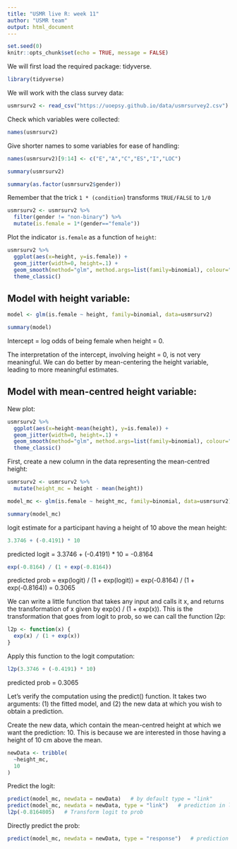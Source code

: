 ```yaml
---
title: "USMR live R: week 11"
author: "USMR team"
output: html_document
---
```


```r
set.seed(0)
knitr::opts_chunk$set(echo = TRUE, message = FALSE)
```


We will first load the required package: tidyverse.

```r
library(tidyverse)
```

We will work with the class survey data:

```r
usmrsurv2 <- read_csv("https://uoepsy.github.io/data/usmrsurvey2.csv")
```

Check which variables were collected:

```r
names(usmrsurv2)
```

Give shorter names to some variables for ease of handling:

```r
names(usmrsurv2)[9:14] <- c("E","A","C","ES","I","LOC")

summary(usmrsurv2)
```

```r
summary(as.factor(usmrsurv2$gender))
```

Remember that the trick `1 * (condition`) transforms `TRUE/FALSE` to `1/0`

```r
usmrsurv2 <- usmrsurv2 %>% 
  filter(gender != "non-binary") %>% 
  mutate(is.female = 1*(gender=="female"))
```

Plot the indicator `is.female` as a function of `height`:

```r
usmrsurv2 %>% 
  ggplot(aes(x=height, y=is.female)) +
  geom_jitter(width=0, height=.1) +
  geom_smooth(method="glm", method.args=list(family=binomial), colour="black") +
  theme_classic()
```


## Model with height variable:

```r
model <- glm(is.female ~ height, family=binomial, data=usmrsurv2)

summary(model)
```

Intercept = log odds of being female when height = 0.

The interpretation of the intercept, involving height = 0, is not very meaningful. We can do better by mean-centering the height variable, leading to more meaningful estimates.


## Model with mean-centred height variable:

New plot:

```r
usmrsurv2 %>% 
  ggplot(aes(x=height-mean(height), y=is.female)) +
  geom_jitter(width=0, height=.1) +
  geom_smooth(method="glm", method.args=list(family=binomial), colour="black") +
  theme_classic()
```

First, create a new column in the data representing the mean-centred height:

```r
usmrsurv2 <- usmrsurv2 %>%
  mutate(height_mc = height - mean(height))
```

```r
model_mc <- glm(is.female ~ height_mc, family=binomial, data=usmrsurv2)

summary(model_mc)
```

logit estimate for a participant having a height of 10 above the mean height:

```r
3.3746 + (-0.4191) * 10
```

predicted logit = 3.3746 + (-0.4191) * 10 = -0.8164

```r
exp(-0.8164) / (1 + exp(-0.8164))
```

predicted prob = exp(logit) / (1 + exp(logit)) = exp(-0.8164) / (1 + exp(-0.8164)) = 0.3065

We can write a little function that takes any input and calls it x, and returns the transformation of x given by exp(x) / (1 + exp(x)). This is the transformation that goes from logit to prob, so we can call the function l2p:

```r
l2p <- function(x) {
  exp(x) / (1 + exp(x))
}
```

Apply this function to the logit computation:

```r
l2p(3.3746 + (-0.4191) * 10)
```

predicted prob = 0.3065


Let's verify the computation using the predict() function. It takes two arguments: (1) the fitted model, and (2) the new data at which you wish to obtain a prediction.

Create the new data, which contain the mean-centred height at which we want the prediction: 10. This is because we are interested in those having a height of 10 cm above the mean.

```r
newData <- tribble(
  ~height_mc,
  10
)
```

Predict the logit:

```r
predict(model_mc, newdata = newData)   # by default type = "link"
predict(model_mc, newdata = newData, type = "link")   # prediction in logit scale
l2p(-0.8164805)   # Transform logit to prob
```

Directly predict the prob:

```r
predict(model_mc, newdata = newData, type = "response")   # prediction in probability scale
```


